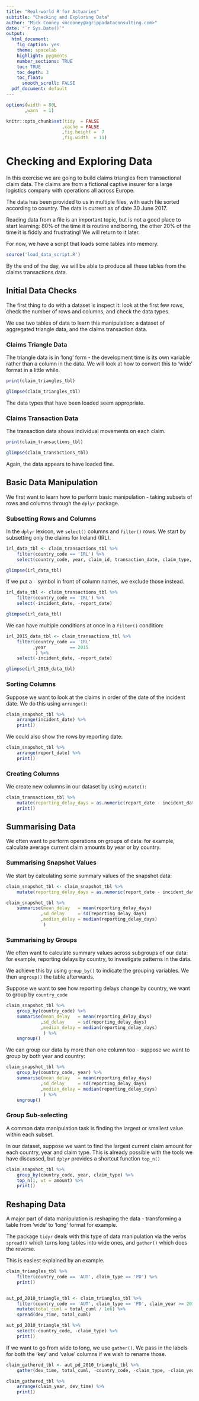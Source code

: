 ```yaml
---
title: "Real-world R for Actuaries"
subtitle: "Checking and Exploring Data"
author: "Mick Cooney <mcooney@agrippadataconsulting.com>"
date: "`r Sys.Date()`"
output:
  html_document:
    fig_caption: yes
    theme: spacelab
    highlight: pygments
    number_sections: TRUE
    toc: TRUE
    toc_depth: 3
    toc_float:
      smooth_scroll: FALSE
  pdf_document: default
---
```


```r
options(width = 80L
       ,warn  = 1)

knitr::opts_chunk$set(tidy  = FALSE
                     ,cache = FALSE
                     ,fig.height =  7
                     ,fig.width  = 11)
```


# Checking and Exploring Data

In this exercise we are going to build claims triangles from transactional claim
data. The claims are from a fictional captive insurer for a large logistics
company with operations all across Europe.

The data has been provided to us in multiple files, with each file sorted
according to country. The data is current as of date 30 June 2017.

Reading data from a file is an important topic, but is not a good place to
start learning: 80% of the time it is routine and boring, the other 20% of the
time it is fiddly and frustrating! We will return to it later.

For now, we have a script that loads some tables into memory.

```r
source('load_data_script.R')
```

By the end of the day, we will be able to produce all these tables from the
claims transactions data.



## Initial Data Checks

The first thing to do with a dataset is inspect it: look at the first few rows,
check the number of rows and columns, and check the data types.

We use two tables of data to learn this manipulation: a dataset of aggregated
triangle data, and the claims transaction data.

### Claims Triangle Data

The triangle data is in 'long' form - the development time is its own variable
rather than a column in the data. We will look at how to convert this to
'wide' format in a little while.

```r
print(claim_triangles_tbl)

glimpse(claim_triangles_tbl)
```

The data types that have been loaded seem appropriate.


### Claims Transaction Data

The transaction data shows individual movements on each claim.

```r
print(claim_transactions_tbl)

glimpse(claim_transactions_tbl)
```

Again, the data appears to have loaded fine.


## Basic Data Manipulation

We first want to learn how to perform basic manipulation - taking subsets of
rows and columns through the `dplyr` package.

### Subsetting Rows and Columns

In the `dplyr` lexicon, we `select()` columns and `filter()` rows. We start by
subsetting only the claims for Ireland (IRL).

```r
irl_data_tbl <- claim_transactions_tbl %>%
    filter(country_code == 'IRL') %>%
    select(country_code, year, claim_id, transaction_date, claim_type, amount)

glimpse(irl_data_tbl)
```

If we put a `-` symbol in front of column names, we exclude those instead.

```r
irl_data_tbl <- claim_transactions_tbl %>% 
    filter(country_code == 'IRL') %>%
    select(-incident_date, -report_date)

glimpse(irl_data_tbl)
```

We can have multiple conditions at once in a `filter()` condition:

```r
irl_2015_data_tbl <- claim_transactions_tbl %>% 
    filter(country_code == 'IRL'
          ,year         == 2015
           ) %>%
    select(-incident_date, -report_date)

glimpse(irl_2015_data_tbl)
```


### Sorting Columns

Suppose we want to look at the claims in order of the date of the incident
date. We do this using `arrange()`:

```r
claim_snapshot_tbl %>% 
    arrange(incident_date) %>%
    print()
```

We could also show the rows by reporting date:

```r
claim_snapshot_tbl %>% 
    arrange(report_date) %>%
    print()
```


### Creating Columns

We create new columns in our dataset by using `mutate()`:

```r
claim_transactions_tbl %>%
    mutate(reporting_delay_days = as.numeric(report_date - incident_date)) %>%
    print()
```


## Summarising Data

We often want to perform operations on groups of data: for example, calculate
average current claim amounts by year or by country.


### Summarising Snapshot Values

We start by calculating some summary values of the snapshot data:

```r
claim_snapshot_tbl <- claim_snapshot_tbl %>%
    mutate(reporting_delay_days = as.numeric(report_date - incident_date))

claim_snapshot_tbl %>%
    summarise(mean_delay   = mean(reporting_delay_days)
             ,sd_delay     = sd(reporting_delay_days)
             ,median_delay = median(reporting_delay_days)
              )
```


### Summarising by Groups

We often want to calculate summary values across subgroups of our data: for
example, reporting delays by country, to investigate patterns in the data.

We achieve this by using `group_by()` to indicate the grouping variables. We
then `ungroup()` the table afterwards.

Suppose we want to see how reporting delays change by country, we want to group
by `country_code`

```r
claim_snapshot_tbl %>%
    group_by(country_code) %>%
    summarise(mean_delay   = mean(reporting_delay_days)
             ,sd_delay     = sd(reporting_delay_days)
             ,median_delay = median(reporting_delay_days)
              ) %>%
    ungroup()
```


We can group our data by more than one column too - suppose we want to group
by both year and country:

```r
claim_snapshot_tbl %>%
    group_by(country_code, year) %>%
    summarise(mean_delay   = mean(reporting_delay_days)
             ,sd_delay     = sd(reporting_delay_days)
             ,median_delay = median(reporting_delay_days)
              ) %>%
    ungroup()
```


### Group Sub-selecting

A common data manipulation task is finding the largest or smallest value within
each subset.

In our dataset, suppose we want to find the largest current claim amount for
each country, year and claim type. This is already possible with the tools we
have discussed, but `dplyr` provides a shortcut function `top_n()`

```r
claim_snapshot_tbl %>%
    group_by(country_code, year, claim_type) %>%
    top_n(1, wt = amount) %>%
    print()
```


## Reshaping Data

A major part of data manipulation is reshaping the data - transforming a table
from 'wide' to 'long' format for example.

The package `tidyr` deals with this type of data manipulation via the verbs
`spread()` which turns long tables into wide ones, and `gather()` which does
the reverse.

This is easiest explained by an example.

```r
claim_triangles_tbl %>%
    filter(country_code == 'AUT', claim_type == 'PD') %>%
    print()


aut_pd_2010_triangle_tbl <- claim_triangles_tbl %>%
    filter(country_code == 'AUT', claim_type == 'PD', claim_year >= 2010) %>%
    mutate(total_cuml = total_cuml / 1e6) %>%
    spread(dev_time, total_cuml)

aut_pd_2010_triangle_tbl %>%
    select(-country_code, -claim_type) %>%
    print()
```


If we want to go from wide to long, we use `gather()`. We pass in the labels
for both the 'key' and 'value' columns if we wish to rename those.

```r
claim_gathered_tbl <- aut_pd_2010_triangle_tbl %>%
    gather(dev_time, total_cuml, -country_code, -claim_type, -claim_year, convert = TRUE)

claim_gathered_tbl %>%
    arrange(claim_year, dev_time) %>%
    print()
```
















